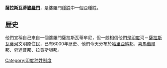 '''薩拉斯瓦蒂[[婆羅門|婆羅門]]'''，是婆羅門[[種姓|種姓]]中一個亞種姓。

==歴史==
他們宣稱自己來自一個婆羅門薩拉斯瓦蒂牟尼，但一般相信他們是[[印度|印度]]河－[[薩拉斯瓦蒂河|薩拉斯瓦蒂河]]文明原住民，已有6000年歴史、他們今天分布於[[哈里亞納邦|哈里亞納邦]]、[[喜馬偕爾邦|喜馬偕爾邦]]、[[旁遮普邦|旁遮普邦]]、[[拉賈斯坦邦|拉賈斯坦邦]]。

[[Category:印度种姓制度|Category:印度种姓制度]]